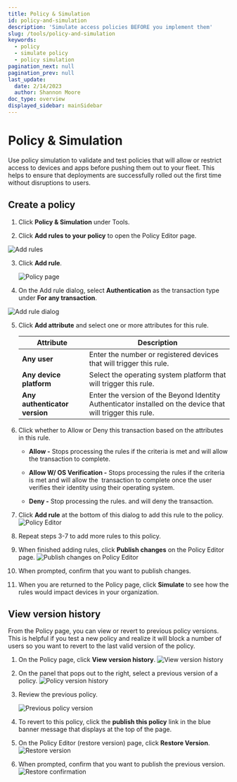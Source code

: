 ```yaml
---
title: Policy & Simulation
id: policy-and-simulation
description: 'Simulate access policies BEFORE you implement them'
slug: /tools/policy-and-simulation
keywords:
  - policy
  - simulate policy
  - policy simulation
pagination_next: null
pagination_prev: null
last_update:
  date: 2/14/2023
  author: Shannon Moore
doc_type: overview
displayed_sidebar: mainSidebar
---
```

# Policy & Simulation
Use policy simulation to validate and test policies that will allow or restrict access to devices and apps before pushing them out to your fleet.
This helps to ensure that deployments are successfully rolled out the first time without disruptions to users.

## Create a policy

1. Click **Policy & Simulation** under Tools.

2. Click **Add rules to your policy** to open the Policy Editor page.

  ![Add rules](../images/policy/policy-initial.png)

3. Click **Add rule**.

   ![Policy page](../images/policy/default-rule.png)

4. On the Add rule dialog, select **Authentication** as the transaction type under **For any transaction**.

  ![Add rule dialog](../images/policy/add-rule.png)

5. Click **Add attribute** and select one or more attributes for this rule.

   | Attribute                      | Description |
   | ------------------------------ | ----------------------------------------------------------------------------------------------------------------------------------------------------------------------------------------------------------------------------------------------------------------------------------------------------------------------------------------------------------------------------------------------------------------------------------------------------------------------------------------------------------------------------------------------------------------------------------------------------------------------------------------- |
   | **Any user**                   | Enter the number or registered devices that will trigger this rule. |
   | **Any device platform**        | Select the operating system platform that will trigger this rule.       |
   | **Any authenticator version**  | Enter the version of the Beyond Identity Authenticator installed on the device that will trigger this rule.  |

6. Click whether to Allow or Deny this transaction based on the attributes in this rule.
   - **Allow -** Stops processing the rules if the criteria is met and will allow the transaction to complete.

   - **Allow W/ OS Verification -** Stops processing the rules if the criteria is met and will allow the  transaction to complete once the user verifies their identity using their operating system. 

   - **Deny -** Stop processing the rules. and will deny the transaction.

7. Click **Add rule** at the bottom of this dialog to add this rule to the policy.
   ![Policy Editor](../images/policy/add-rule.png)

8. Repeat steps 3-7 to add more rules to this policy.

9. When finished adding rules, click **Publish changes** on the Policy Editor page.
   ![Publish changes on Policy Editor](../images/policy/publish-policy.png)

10. When prompted, confirm that you want to publish changes.

11. When you are returned to the Policy page, click **Simulate** to see how the rules would impact devices in your organization.


## View version history
From the Policy page, you can view or revert to previous policy versions.
This is helpful if you test a new policy and realize it will block a number of users
so you want to revert to the last valid version of the policy.

1. On the Policy page, click **View version history**.
   ![View version history](../images/policy/view-version-hist.png)

2. On the panel that pops out to the right, select a previous version of a policy.
   ![Policy version history](../images/policy/policy-version-hist.png)

3. Review the previous policy.

   ![Previous policy version](../images/policy/prev-policy-version.png)

3. To revert to this policy, click the **publish this policy** link in the blue banner message that displays at the top of the page.

4. On the Policy Editor (restore version) page, click **Restore Version**.
   ![Restore version](../images/policy/prev-policy-version.png)

5. When prompted, confirm that you want to publish the previous version.
   ![Restore confirmation](../images/policy/restore-prev-version.png)
